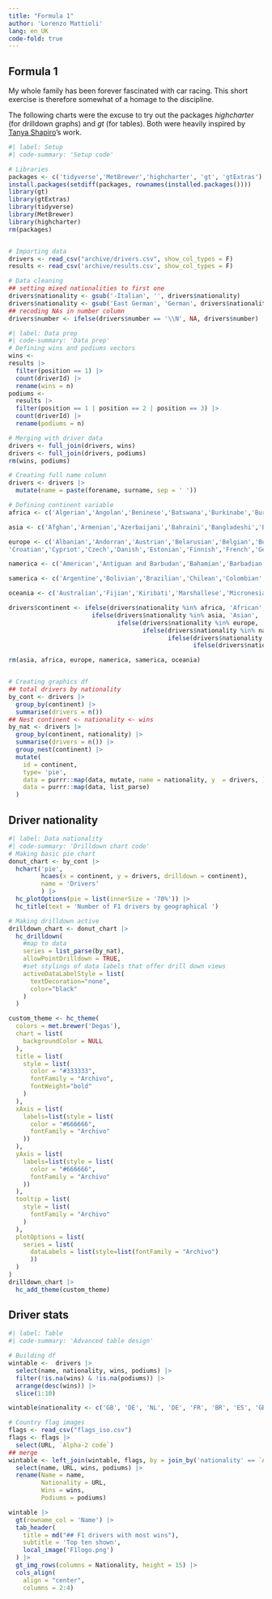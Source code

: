 ```yaml
---
title: "Formula 1"
author: 'Lorenzo Mattioli'
lang: en_UK
code-fold: true
---
```


## Formula 1

My whole family has been forever fascinated with car racing. This short exercise is therefore somewhat of a homage to the discipline.

The following charts were the excuse to try out the packages *highcharter* (for drilldown graphs) and *gt* (for tables). Both were heavily inspired by [Tanya Shapiro](https://tanyaviz.com/)'s work.

```r
#| label: Setup
#| code-summary: 'Setup code'

# Libraries
packages <- c('tidyverse','MetBrewer','highcharter', 'gt', 'gtExtras')
install.packages(setdiff(packages, rownames(installed.packages()))) 
library(gt)
library(gtExtras)
library(tidyverse)
library(MetBrewer)
library(highcharter)
rm(packages)


# Importing data
drivers <- read_csv("archive/drivers.csv", show_col_types = F)
results <- read_csv('archive/results.csv', show_col_types = F)

# Data cleaning
## setting mixed nationalities to first one
drivers$nationality <- gsub('-Italian', '', drivers$nationality)
drivers$nationality <- gsub('East German', 'German', drivers$nationality)
## recoding NAs in number column
drivers$number <- ifelse(drivers$number == '\\N', NA, drivers$number)
```

```r
#| label: Data prep
#| code-summary: 'Data prep'
# Defining wins and podiums vectors
wins <- 
results |> 
  filter(position == 1) |> 
  count(driverId) |> 
  rename(wins = n)
podiums <- 
  results |> 
  filter(position == 1 | position == 2 | position == 3) |> 
  count(driverId) |> 
  rename(podiums = n)

# Merging with driver data
drivers <- full_join(drivers, wins)
drivers <- full_join(drivers, podiums)
rm(wins, podiums)

# Creating full name column
drivers <- drivers |> 
  mutate(name = paste(forename, surname, sep = ' '))

# Defining continent variable
africa <- c('Algerian','Angolan','Beninese','Batswana','Burkinabe','Burundian','Cameroonian','Cape Verdean','Central African','Chadian','Comoran','Congolese (Democratic Republic of the Congo)','Congolese (Republic of the Congo)','Ivorian (Côte d’Ivoire)','Djiboutian','Egyptian','Equatorial Guinean','Eritrean','Ethiopian','Gabonese','Gambian','Ghanaian','Guinean','Guinea-Bissauan','Kenyan','Lesothoan','Liberian','Libyan','Malagasy','Malawian','Malian','Mauritanian','Mauritian','Moroccan','Mozambican','Namibian','Nigerien','Nigerian','Rwandan','Sahrawi','Saint Helenian','Sao Tomean','Senegalese','Seychellois','Sierra Leonean','Somali','South African','South Sudanese','Sudanese','Swazi','Tanzanian','Togolese','Tunisian','Ugandan','Zambian','Zimbabwean')

asia <- c('Afghan','Armenian','Azerbaijani','Bahraini','Bangladeshi','Bhutanese','Bruneian','Cambodian','Chinese','Cypriot','Filipino','Georgian','Indian','Indonesian','Iranian','Iraqi','Israeli','Japanese','Jordanian','Kazakhstani','Kuwaiti','Kyrgyzstani','Laotian','Lebanese','Malaysian','Maldivian','Mongolian','Myanmar (Burmese)','Nepalese','North Korean','Omani','Pakistani','Palestinian','Philippine','Qatari','Russian','Saudi Arabian','Singaporean','South Korean','Sri Lankan','Syrian','Taiwanese','Tajikistani','Thai','Timorese','Turkish','Turkmen','Emirati','Uzbekistani','Vietnamese','Yemeni')

europe <- c('Albanian','Andorran','Austrian','Belarusian','Belgian','Bosnian','Bulgarian',
'Croatian','Cypriot','Czech','Danish','Estonian','Finnish','French','German', 'East German', 'Rhodesian', 'Greek','Hungarian','Icelandic','Irish','Italian','Kosovar','Latvian','Liechtensteiner','Lithuanian','Luxembourgish','Macedonian','Maltese','Moldovan','Monegasque','Montenegrin','Dutch','Norwegian','Polish','Portuguese','Romanian','Russian','Sammarinese','Serbian','Slovak','Slovenian','Spanish','Swedish','Swiss','Ukrainian','British','Vatican City State (Holy See)')

namerica <- c('American','Antiguan and Barbudan','Bahamian','Barbadian','Belizean','Canadian','Costa Rican','Cuban','Dominican (Dominican Republic)','Dominican (Dominica)','Salvadoran','Grenadian','Guatemalan','Haitian','Honduran','Jamaican','Kittitian and Nevisian','Lucian','Mexican','Nicaraguan','Panamanian','Saint Vincent and the Grenadines','Trinidadian and Tobagonian')

samerica <- c('Argentine','Bolivian','Brazilian','Chilean','Colombian','Ecuadorian','Guyanese','Paraguayan','Peruvian','Surinamese','Uruguayan','Venezuelan')

oceania <- c('Australian','Fijian','Kiribati','Marshallese','Micronesian','Nauruan','New Zealander','Palauan','Papua New Guinean','Samoan','Solomon Islander','Tongan','Tuvaluan','Vanuatuan')

drivers$continent <- ifelse(drivers$nationality %in% africa, 'African',
                       ifelse(drivers$nationality %in% asia, 'Asian',
                              ifelse(drivers$nationality %in% europe, 'European',
                                     ifelse(drivers$nationality %in% namerica, 'North American',
                                            ifelse(drivers$nationality %in% samerica, 'South American',
                                                   ifelse(drivers$nationality %in% oceania, 'Oceanian', NA))))))

rm(asia, africa, europe, namerica, samerica, oceania)


# Creating graphics df
## total drivers by nationality
by_cont <- drivers |> 
  group_by(continent) |> 
  summarise(drivers = n())
## Nest continent <- nationality <- wins
by_nat <- drivers |> 
  group_by(continent, nationality) |> 
  summarise(drivers = n()) |> 
  group_nest(continent) |> 
  mutate(
    id = continent,
    type= 'pie',
    data = purrr::map(data, mutate, name = nationality, y  = drivers, ),
    data = purrr::map(data, list_parse)
  )
```

## Driver nationality

```r
#| label: Data nationality
#| code-summary: 'Drilldown chart code'
# Making basic pie chart
donut_chart <- by_cont |>
  hchart('pie',
         hcaes(x = continent, y = drivers, drilldown = continent),
         name = 'Drivers'
         ) |> 
  hc_plotOptions(pie = list(innerSize = '70%')) |> 
  hc_title(text = 'Number of F1 drivers by geographical ')

# Making drilldown active
drilldown_chart <- donut_chart |> 
  hc_drilldown(
    #map to data
    series = list_parse(by_nat),
    allowPointDrilldown = TRUE,
    #set stylings of data labels that offer drill down views
    activeDataLabelStyle = list(
      textDecoration="none",
      color="black"
    )
  )

custom_theme <- hc_theme(
  colors = met.brewer('Degas'),
  chart = list(
    backgroundColor = NULL
  ),
  title = list(
    style = list(
      color = "#333333",
      fontFamily = "Archivo",
      fontWeight="bold"
    )
  ),
  xAxis = list(
    labels=list(style = list(
      color = "#666666",
      fontFamily = "Archivo"
    ))
  ),
  yAxis = list(
    labels=list(style = list(
      color = "#666666",
      fontFamily = "Archivo"
    ))
  ),
  tooltip = list(
    style = list(
      fontFamily = "Archivo"
    )
  ),
  plotOptions = list(
    series = list(
      dataLabels = list(style=list(fontFamily = "Archivo")
      ))
  )
)
drilldown_chart |> 
  hc_add_theme(custom_theme)
```

## Driver stats

```r
#| label: Table
#| code-summary: 'Advanced table design'

# Building df
wintable <-  drivers |>
  select(name, nationality, wins, podiums) |> 
  filter(!is.na(wins) & !is.na(podiums)) |>
  arrange(desc(wins)) |>
  slice(1:10)

wintable$nationality <- c('GB', 'DE', 'NL', 'DE', 'FR', 'BR', 'ES', 'GB', 'GB', 'AT')

# Country flag images
flags <- read_csv("flags_iso.csv")
flags <- flags |> 
  select(URL, `Alpha-2 code`)
## merge
wintable <- left_join(wintable, flags, by = join_by('nationality' == `Alpha-2 code`)) |> 
  select(name, URL, wins, podiums) |> 
  rename(Name = name,
         Nationality = URL,
         Wins = wins,
         Podiums = podiums)

wintable |> 
  gt(rowname_col = 'Name') |> 
  tab_header(
    title = md("## F1 drivers with most wins"),
    subtitle = 'Top ten shown',
    local_image('F1logo.png')
  ) |> 
  gt_img_rows(columns = Nationality, height = 15) |> 
  cols_align(
    align = "center",
    columns = 2:4)
  
```
